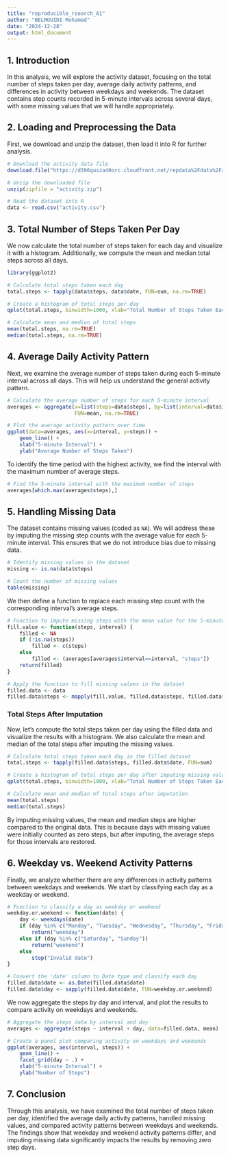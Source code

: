 ---
title: "reproducible_rsearch_A1"
author: "BELMOUIDI Mohamed"
date: "2024-12-28"
output: html_document
---

## 1. Introduction

In this analysis, we will explore the activity dataset, focusing on the total number of steps taken per day, average daily activity patterns, and differences in activity between weekdays and weekends. The dataset contains step counts recorded in 5-minute intervals across several days, with some missing values that we will handle appropriately.

## 2. Loading and Preprocessing the Data

First, we download and unzip the dataset, then load it into R for further analysis.

```{r loaddata}
# Download the activity data file
download.file("https://d396qusza40orc.cloudfront.net/repdata%2Fdata%2Factivity.zip", destfile = "activity.zip")

# Unzip the downloaded file
unzip(zipfile = "activity.zip")

# Read the dataset into R
data <- read.csv("activity.csv")
```

## 3. Total Number of Steps Taken Per Day

We now calculate the total number of steps taken for each day and visualize it with a histogram. Additionally, we compute the mean and median total steps across all days.

```{r}
library(ggplot2)

# Calculate total steps taken each day
total.steps <- tapply(data$steps, data$date, FUN=sum, na.rm=TRUE)

# Create a histogram of total steps per day
qplot(total.steps, binwidth=1000, xlab="Total Number of Steps Taken Each Day")

# Calculate mean and median of total steps
mean(total.steps, na.rm=TRUE)
median(total.steps, na.rm=TRUE)
```

## 4. Average Daily Activity Pattern

Next, we examine the average number of steps taken during each 5-minute interval across all days. This will help us understand the general activity pattern.

```{r}
# Calculate the average number of steps for each 5-minute interval
averages <- aggregate(x=list(steps=data$steps), by=list(interval=data$interval),
                      FUN=mean, na.rm=TRUE)

# Plot the average activity pattern over time
ggplot(data=averages, aes(x=interval, y=steps)) +
    geom_line() +
    xlab("5-minute Interval") +
    ylab("Average Number of Steps Taken")
```

To identify the time period with the highest activity, we find the interval with the maximum number of average steps.

```{r}
# Find the 5-minute interval with the maximum number of steps
averages[which.max(averages$steps),]
```

## 5. Handling Missing Data

The dataset contains missing values (coded as `NA`). We will address these by imputing the missing step counts with the average value for each 5-minute interval. This ensures that we do not introduce bias due to missing data.

```{r how_many_missing}
# Identify missing values in the dataset
missing <- is.na(data$steps)

# Count the number of missing values
table(missing)
```

We then define a function to replace each missing step count with the corresponding interval's average steps.

```{r}
# Function to impute missing steps with the mean value for the 5-minute interval
fill.value <- function(steps, interval) {
    filled <- NA
    if (!is.na(steps))
        filled <- c(steps)
    else
        filled <- (averages[averages$interval==interval, "steps"])
    return(filled)
}

# Apply the function to fill missing values in the dataset
filled.data <- data
filled.data$steps <- mapply(fill.value, filled.data$steps, filled.data$interval)
```

### Total Steps After Imputation

Now, let's compute the total steps taken per day using the filled data and visualize the results with a histogram. We also calculate the mean and median of the total steps after imputing the missing values.

```{r}
# Calculate total steps taken each day in the filled dataset
total.steps <- tapply(filled.data$steps, filled.data$date, FUN=sum)

# Create a histogram of total steps per day after imputing missing values
qplot(total.steps, binwidth=1000, xlab="Total Number of Steps Taken Each Day")

# Calculate mean and median of total steps after imputation
mean(total.steps)
median(total.steps)
```

By imputing missing values, the mean and median steps are higher compared to the original data. This is because days with missing values were initially counted as zero steps, but after imputing, the average steps for those intervals are restored.

## 6. Weekday vs. Weekend Activity Patterns

Finally, we analyze whether there are any differences in activity patterns between weekdays and weekends. We start by classifying each day as a weekday or weekend.

```{r}
# Function to classify a day as weekday or weekend
weekday.or.weekend <- function(date) {
    day <- weekdays(date)
    if (day %in% c("Monday", "Tuesday", "Wednesday", "Thursday", "Friday"))
        return("weekday")
    else if (day %in% c("Saturday", "Sunday"))
        return("weekend")
    else
        stop("Invalid date")
}

# Convert the 'date' column to Date type and classify each day
filled.data$date <- as.Date(filled.data$date)
filled.data$day <- sapply(filled.data$date, FUN=weekday.or.weekend)
```

We now aggregate the steps by day and interval, and plot the results to compare activity on weekdays and weekends.

```{r}
# Aggregate the steps data by interval and day
averages <- aggregate(steps ~ interval + day, data=filled.data, mean)

# Create a panel plot comparing activity on weekdays and weekends
ggplot(averages, aes(interval, steps)) + 
    geom_line() + 
    facet_grid(day ~ .) +
    xlab("5-minute Interval") + 
    ylab("Number of Steps")
```

## 7. Conclusion

Through this analysis, we have examined the total number of steps taken per day, identified the average daily activity patterns, handled missing values, and compared activity patterns between weekdays and weekends. The findings show that weekday and weekend activity patterns differ, and imputing missing data significantly impacts the results by removing zero step days.
